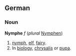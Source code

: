 ==German==
===Noun===
'''Nymphe''' ''f'' (''plural'' [[Nymphen]])
# [[nymph]], [[elf]], [[fairy]].
# In [[biology]], [[chrysalis]] or [[pupa]].